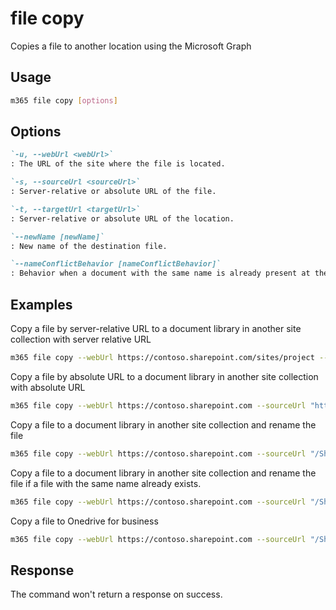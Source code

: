 
# file copy

Copies a file to another location using the Microsoft Graph

## Usage

```sh
m365 file copy [options]
```

## Options

```md definition-list
`-u, --webUrl <webUrl>`
: The URL of the site where the file is located.

`-s, --sourceUrl <sourceUrl>`
: Server-relative or absolute URL of the file.

`-t, --targetUrl <targetUrl>`
: Server-relative or absolute URL of the location.

`--newName [newName]`
: New name of the destination file.

`--nameConflictBehavior [nameConflictBehavior]`
: Behavior when a document with the same name is already present at the destination. Possible values: `fail`, `replace`, `rename`. Default is `fail`.
```

<Global />

## Examples

Copy a file by server-relative URL to a document library in another site collection with server relative URL

```sh
m365 file copy --webUrl https://contoso.sharepoint.com/sites/project --sourceUrl "/sites/project/Shared Documents/Document.pdf" --targetUrl "/sites/IT/Shared Documents"
```

Copy a file by absolute URL to a document library in another site collection with absolute URL

```sh
m365 file copy --webUrl https://contoso.sharepoint.com --sourceUrl "https://contoso.sharepoint.com/Shared Documents/Document.pdf" --targetUrl "https://contoso.sharepoint.com/sites/IT/Shared Documents"
```

Copy a file to a document library in another site collection and rename the file

```sh
m365 file copy --webUrl https://contoso.sharepoint.com --sourceUrl "/Shared Documents/Document.pdf" --targetUrl "/sites/IT/Shared Documents" --newName "newName.pdf"
```

Copy a file to a document library in another site collection and rename the file if a file with the same name already exists.

```sh
m365 file copy --webUrl https://contoso.sharepoint.com --sourceUrl "/Shared Documents/Document.pdf" --targetUrl "/sites/IT/Shared Documents" --nameConflictBehavior rename
```

Copy a file to Onedrive for business 

```sh
m365 file copy --webUrl https://contoso.sharepoint.com --sourceUrl "/Shared Documents/Document.pdf" --targetUrl "https://contoso-my.sharepoint.com/personal/john_contoso_onmicrosoft_com/documents"
```

## Response

The command won't return a response on success.

